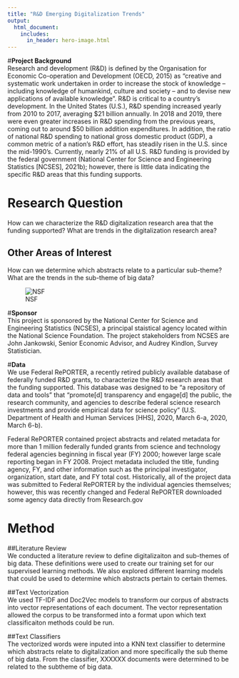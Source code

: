 ```yaml
---
title: "R&D Emerging Digitalization Trends"
output:
  html_document:
    includes:
      in_header: hero-image.html
---
```



#**Project Background**  
Research and development (R&D) is defined by the Organisation for Economic Co-operation and Development (OECD, 2015) as “creative and systematic work undertaken in order to increase the stock of knowledge – including knowledge of humankind, culture and society – and to devise new applications of available knowledge”. R&D is critical to a country’s development. In the United States (U.S.), R&D spending increased yearly from 2010 to 2017, averaging $21 billion annually. In 2018 and 2019, there were even greater increases in R&D spending from the previous years, coming out to around $50 billion addition expenditures. In addition, the ratio of national R&D spending to national gross domestic product (GDP), a common metric of a nation’s R&D effort, has steadily risen in the U.S. since the mid-1990’s. Currently, nearly 21% of all U.S. R&D funding is provided by the federal government (National Center for Science and Engineering Statistics [NCSES], 2021b); however, there is little data indicating the specific R&D areas that this funding supports.

# **Research Question**
How can we characterize the R&D digitalization research area that the funding supported? What are trends in the digitalization research area?  

## Other Areas of Interest  
How can we determine which abstracts relate to a particular sub-theme? What are the trends in the sub-theme of big data?  


<p align="center">    

![NSF](www/nsf.png)  
</p>  

#**Sponsor**  
This project is sponsored by the National Center for Science and Engineering Statistics (NCSES), a principal staistical agency located within the National Science Foundation. The project stakeholders from NCSES are John Jankowski, Senior Economic Advisor, and Audrey Kindlon, Survey Statistician.


#**Data**  
We use Federal RePORTER, a recently retired publicly available database of federally funded
R&D grants, to characterize the R&D research areas that the funding supported. This database was designed to be “a repository of data and tools” that “promote[d] transparency and engage[d] the public, the research community, and agencies to describe federal science research investments and provide empirical data for science policy” (U.S. Department of Health and Human Services [HHS], 2020, March 6-a, 2020, March 6-b).

Federal RePORTER contained project abstracts and related metadata for more than 1 million
federally funded grants from science and technology federal agencies beginning in fiscal year (FY) 2000; however large scale reporting began in FY 2008. Project metadata included the title, funding agency, FY, and other information such as the principal investigator, organization, start date, and FY total cost. Historically, all of the project data was submitted to Federal RePORTER by the individual agencies themselves; however, this was recently changed and Federal RePORTER downloaded some agency data directly from Research.gov
  
  

# **Method**  
##Literature Review   
We conducted a literature review to define digitalizaiton and sub-themes of big data. These definitions were used to create our training set for our supervised learning methods. We also explored different learning models that could be used to determine which abstracts pertain to certain themes.  


##Text Vectorization  
We used TF-IDF and Doc2Vec models to transform our corpus of abstracts into vector representations of each document. The vector representation allowed the corpus to be transformed into a format upon which text classificaiton methods could be run.   


##Text Classifiers  
The vectorized words were inputed into a KNN text classifier to determine which abstracts relate to digitalization and more specifically the sub theme of big data. From the classifier, XXXXXX documents were determined to be related to the subtheme of big data. 
